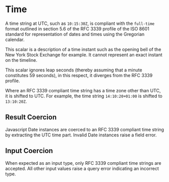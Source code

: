 # Time

A time string at UTC, such as `10:15:30Z`, is compliant with the `full-time` format outlined in
section 5.6 of the RFC 3339 profile of the ISO 8601 standard for representation of dates and times
using the Gregorian calendar.

This scalar is a description of a time instant such as the opening bell of the New York Stock
Exchange for example. It cannot represent an exact instant on the timeline.

This scalar ignores leap seconds (thereby assuming that a minute constitutes 59 seconds), in this
respect, it diverges from the RFC 3339 profile.

Where an RFC 3339 compliant time string has a time zone other than UTC, it is shifted to UTC. For
example, the time string `14:10:20+01:00` is shifted to `13:10:20Z`.

## Result Coercion

Javascript Date instances are coerced to an RFC 3339 compliant time string by extracting the UTC
time part. Invalid Date instances raise a field error.

## Input Coercion

When expected as an input type, only RFC 3339 compliant time strings are accepted. All other input
values raise a query error indicating an incorrect type.
